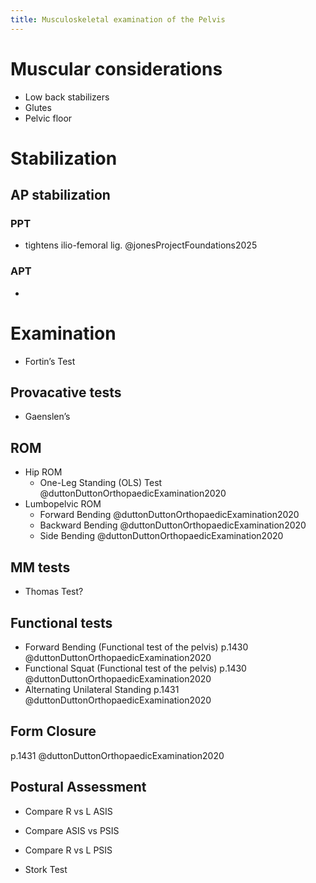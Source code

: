 ```yaml
---
title: Musculoskeletal examination of the Pelvis
---
```




# Muscular considerations

- Low back stabilizers
- Glutes
- Pelvic floor



# Stabilization

## AP stabilization

### PPT

- tightens ilio-femoral lig. @jonesProjectFoundations2025

### APT

- 



# Examination

- Fortin's Test

## Provacative tests

- Gaenslen's

## ROM

- Hip ROM
    - One-Leg Standing (OLS) Test @duttonDuttonOrthopaedicExamination2020
- Lumbopelvic ROM
    - Forward Bending @duttonDuttonOrthopaedicExamination2020 
    - Backward Bending @duttonDuttonOrthopaedicExamination2020 
    - Side Bending @duttonDuttonOrthopaedicExamination2020 


## MM tests

- Thomas Test?


## Functional tests

- Forward Bending (Functional test of the pelvis) p.1430 @duttonDuttonOrthopaedicExamination2020 
- Functional Squat (Functional test of the pelvis) p.1430 @duttonDuttonOrthopaedicExamination2020 
- Alternating Unilateral Standing p.1431 @duttonDuttonOrthopaedicExamination2020 

## Form Closure

p.1431 @duttonDuttonOrthopaedicExamination2020 

## Postural Assessment

- Compare R vs L ASIS
- Compare ASIS vs PSIS
- Compare R vs L PSIS


- Stork Test
